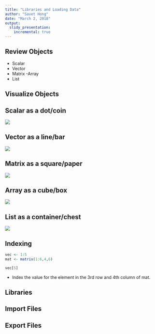 ```yaml
---
title: "Libraries and Loading Data"
author: "Savet Hong"
date: "March 2, 2018"
output:
  slidy_presentation:
    incremental: true
---
```



## Review Objects

- Scalar
- Vector
- Matrix
-Array
- List

## Visualize Objects



##  Scalar as a dot/coin
![](../images/scalar.jpg)

##  Vector as a line/bar
![](../images/vector.jpg)

##  Matrix as a square/paper
![](../images/matrix.jpg)

##  Array as a cube/box
![](../images/array.jpg)

##  List as a container/chest
![](../images/list.jpg)

## Indexing


```r
vec <- 1:5
mat <- matrix(1:6,4,6)

vec[5]
```

- Index the value for the element in the 3rd row and 4th column of mat.


## Libraries

## Import Files

## Export Files